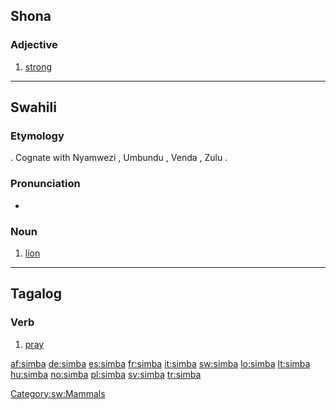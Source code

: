 {{also|Simba}}
==Shona==

===Adjective===
{{infl|sn|adjective}}

# [[strong]]

----

==Swahili==
===Etymology===
{{proto|Bantu|cimba|lang=sw}}.  Cognate with Nyamwezi {{term|nshimba}}, Umbundu {{term|simbe}}, Venda {{term|tsimba}}, Zulu {{term|nsimba}}.

===Pronunciation===
*{{IPA|/simbɑ/|lang=sw}}

===Noun===
{{sw-noun|cl=n-n}}

# [[lion]]

[[Category:sw:Mammals]]

----

==Tagalog==

===Verb===
{{infl|tl|verb}}

# [[pray]]

[[af:simba]]
[[de:simba]]
[[es:simba]]
[[fr:simba]]
[[it:simba]]
[[sw:simba]]
[[lo:simba]]
[[lt:simba]]
[[hu:simba]]
[[no:simba]]
[[pl:simba]]
[[sv:simba]]
[[tr:simba]]